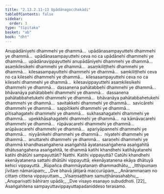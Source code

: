 ```yaml
---
title: "2.13.2.11–13 Upādānagocchakādi"
tableOfContents: false
sidebar:
  order: 3
type: "tipitaka"
basket: "ab"
book: "dht"
---
```



<DynamicBreadcrumb />

<Division number="455" book="dht" bookNo="31" page="86">

<Paragraph number="573" book="dht">
Anupādāniyehi dhammehi ye dhammā…  upādānasampayuttehi dhammehi ye dhammā…  upādānasampayuttehi ceva no ca upādānehi dhammehi ye dhammā…  upādānavippayuttehi anupādāniyehi dhammehi ye dhammā…  asaṃkilesikehi dhammehi ye dhammā…  asaṃkiliṭṭhehi dhammehi ye dhammā…  kilesasampayuttehi dhammehi ye dhammā…  saṃkiliṭṭhehi ceva no ca kilesehi dhammehi ye dhammā…  kilesasampayuttehi ceva no ca kilesehi dhammehi ye dhammā…  kilesavippayuttehi asaṃkilesikehi dhammehi ye dhammā…  dassanena pahātabbehi dhammehi ye dhammā…  bhāvanāya pahātabbehi dhammehi ye dhammā…  dassanena pahātabbahetukehi dhammehi ye dhammā…  bhāvanāya pahātabbahetukehi dhammehi ye dhammā…  savitakkehi dhammehi ye dhammā…  savicārehi dhammehi ye dhammā…  sappītikehi dhammehi ye dhammā…  pītisahagatehi dhammehi ye dhammā…  sukhasahagatehi dhammehi ye dhammā…  upekkhāsahagatehi dhammehi ye dhammā…  na kāmāvacarehi dhammehi ye dhammā…  rūpāvacarehi dhammehi ye dhammā…  arūpāvacarehi dhammehi ye dhammā…  apariyāpannehi dhammehi ye dhammā…  niyyānikehi dhammehi ye dhammā…  niyatehi dhammehi ye dhammā…  anuttarehi dhammehi ye dhammā…  saraṇehi dhammehi ye dhammā khandhasaṅgahena asaṅgahitā āyatanasaṅgahena asaṅgahitā dhātusaṅgahena asaṅgahitā, te dhammā katihi khandhehi katihāyatanehi katihi dhātūhi sampayuttāti? Natthi. Katihi vippayuttā? Catūhi khandhehi ekenāyatanena sattahi dhātūhi vippayuttā; ekenāyatanena ekāya dhātuyā kehici vippayuttā.
</Paragraph>

<Paragraph number="574" type="verses" book="dht">
_Rūpañca dhammāyatanaṃ dhammadhātu,_  
_Itthipumaṃ jīvitaṃ nāmarūpaṃ;_  
_Dve bhavā jātijarā maccurūpaṃ,_  
_Anārammaṇaṃ no cittaṃ cittena vippayuttaṃ._  

</Paragraph>

<Paragraph number="575" type="verses" book="dht">
_Visaṃsaṭṭhaṃ samuṭṭhānasahabhu,_  
_Anuparivatti bāhiraṃ upādā;_  
_Dve visayo esanayo subuddhoti. [22]_  


</Paragraph>
</Division>

<Paragraph number="576" type="center" book="dht">
Asaṅgahitena sampayuttavippayuttapadaniddeso terasamo.
</Paragraph>